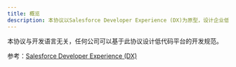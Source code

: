 ```yaml
---
title: 概览
description: 本协议以Salesforce Developer Experience (DX)为原型，设计企业低代码平台的基础规范。
---
```


本协议与开发语言无关，任何公司可以基于此协议设计低代码平台的开发规范。

参考：[Salesforce Developer Experience (DX)](https://developer.salesforce.com/developer-centers/developer-experience) 


